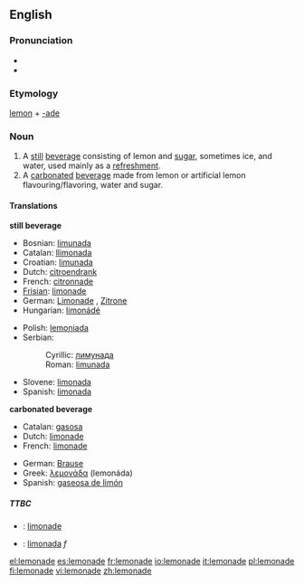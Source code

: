 ==English==

===Pronunciation===
* {{IPA|/ˌlɛmənˈeɪd/}}
* {{SAMPA|/%lEm@n"eId/}}

===Etymology===
[[lemon]] + [[-ade]]

===Noun===
{{en-noun-reg-both}}

# A [[still]] [[beverage]] consisting of lemon and [[sugar]], sometimes ice, and water, used mainly as a [[refreshment]].
# A [[carbonated]] [[beverage]] made from lemon or artificial lemon flavouring/flavoring, water and sugar.

====Translations====

'''still beverage'''
{{top}}
*Bosnian: [[limunada#Bosnian|limunada]] {{f}}
*Catalan: [[llimonada]] {{f}}
*Croatian: [[limunada#Croatian|limunada]] {{f}}
*Dutch: [[citroendrank]] {{m}}
*French: [[citronnade]] {{f}}
*[[Frisian]]: [[limonade]]
*German: [[Limonade]] {{f}}, [[Zitrone]] {{f}}
*Hungarian: [[limonádé]]
{{mid}}
*Polish: [[lemoniada]] {{f}}
*Serbian:
*:Cyrillic: [[лимунада#Serbian|лимунада]] {{f}}
*:Roman: [[limunada#Serbian|limunada]] {{f}}
*Slovene: [[limonada]] {{f}}
*Spanish: [[limonada]] {{f}}
{{bottom}}

'''carbonated beverage'''
{{top}}
*Catalan: [[gasosa]] {{f}}
*Dutch: [[limonade]] {{m}}
*French: [[limonade]] {{f}}
{{mid}}
*German: [[Brause]] {{f}}
*Greek: [[λεμονάδα]] (lemonáda) {{f}}
*Spanish: [[gaseosa de limón]] {{f}}
{{bottom}}

=====TTBC=====
{{checktrans}}
*{{ttbc|Frisian}}: [[limonade]]
*{{ttbc|Slovenian}}: [[limonada]] ''f''

[[el:lemonade]]
[[es:lemonade]]
[[fr:lemonade]]
[[io:lemonade]]
[[it:lemonade]]
[[pl:lemonade]]
[[fi:lemonade]]
[[vi:lemonade]]
[[zh:lemonade]]